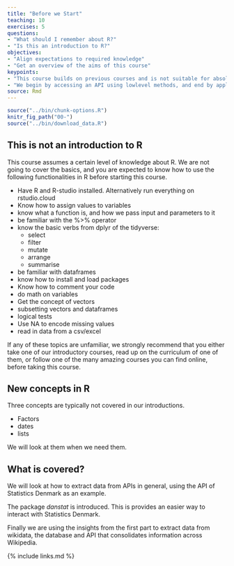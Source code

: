```yaml
---
title: "Before we Start"
teaching: 10
exercises: 5
questions:
- "What should I remember about R?"
- "Is this an introduction to R?"
objectives:
- "Align expectations to required knowledge"
- "Get an overview of the aims of this course"
keypoints:
- "This course builds on previous courses and is not suitable for absolute beginners."
- "We begin by accessing an API using lowlevel methods, and end by applying them on another API"
source: Rmd
---
```


```r
source("../bin/chunk-options.R")
knitr_fig_path("00-")
source("../bin/download_data.R")
```

## This is not an introduction to R

This course assumes a certain level of knowledge about R. We are not going
to cover the basics, and you are expected to know how to use the following functionalities in R before starting this course.

- Have R and R-studio installed. 
  Alternatively run everything on rstudio.cloud
- Know how to assign values to variables
- know what a function is, and how we pass input and parameters to it
- be familiar with the %>% operator
- know the basic verbs from dplyr of the tidyverse:
    - select
    - filter
    - mutate
    - arrange
    - summarise
- be familiar with dataframes
- know how to install and load packages
- Know how to comment your code
- do math on variables
- Get the concept of vectors
- subsetting vectors and dataframes
- logical tests
- Use NA to encode missing values
- read in data from a csv/excel

If any of these topics are unfamiliar, we strongly recommend that you either 
take one of our introductory courses, read up on the curriculum of one of them, 
or follow one of the many amazing courses you can find online, before taking 
this course.


## New concepts in R
Three concepts are typically not covered in our introductions.

- Factors
- dates
- lists

We will look at them when we need them.

## What is covered?

We will look at how to extract data from APIs in general, using the API of 
Statistics Denmark as an example. 

The package *danstat* is introduced. This is provides an easier way to interact
with Statistics Denmark.

Finally we are using the insights from the first part to extract data from 
wikidata, the database and API that consolidates information across Wikipedia.


{% include links.md %}